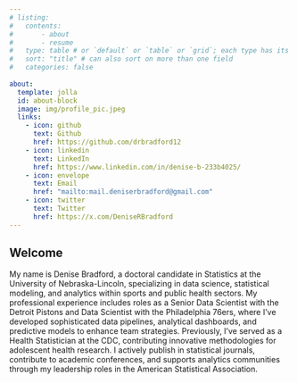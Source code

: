 ```yaml
---
# listing: 
#   contents:
#       - about
#       - resume
#   type: table # or `default` or `table` or `grid`; each type has its own set of yaml options to include
#   sort: "title" # can also sort on more than one field
#   categories: false 
  
about:
  template: jolla
  id: about-block
  image: img/profile_pic.jpeg
  links:
    - icon: github
      text: Github
      href: https://github.com/drbradford12
    - icon: linkedin
      text: LinkedIn
      href: https://www.linkedin.com/in/denise-b-233b4025/
    - icon: envelope
      text: Email
      href: "mailto:mail.deniserbradford@gmail.com"  
    - icon: twitter
      text: Twitter
      href: https://x.com/DeniseRBradford
---
```


::: {#about-block}
:::

## Welcome 

My name is Denise Bradford, a doctoral candidate in Statistics at the University of Nebraska-Lincoln, specializing in data science, statistical modeling, and analytics within sports and public health sectors. My professional experience includes roles as a Senior Data Scientist with the Detroit Pistons and Data Scientist with the Philadelphia 76ers, where I've developed sophisticated data pipelines, analytical dashboards, and predictive models to enhance team strategies. Previously, I've served as a Health Statistician at the CDC, contributing innovative methodologies for adolescent health research. I actively publish in statistical journals, contribute to academic conferences, and supports analytics communities through my leadership roles in the American Statistical Association.


